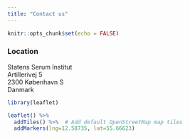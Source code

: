 ```yaml
---
title: "Contact us"
---
```


```r
knitr::opts_chunk$set(echo = FALSE)
```

### Location

Statens Serum Institut  
Artillerivej 5  
2300 København S  
Danmark  

```r
library(leaflet)

leaflet() %>%
  addTiles() %>%  # Add default OpenStreetMap map tiles
  addMarkers(lng=12.58735, lat=55.66623)
```

